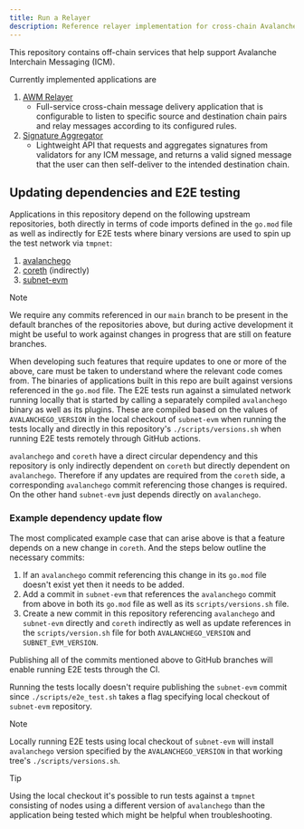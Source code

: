 ```yaml
---
title: Run a Relayer
description: Reference relayer implementation for cross-chain Avalanche Warp Message delivery.
---
```



This repository contains off-chain services that help support Avalanche Interchain Messaging (ICM).

Currently implemented applications are 

1. [AWM Relayer](https://github.com/ava-labs/awm-relayer/blob/main/relayer/README.md)
    - Full-service cross-chain message delivery application that is configurable to listen to specific source and destination chain pairs and relay messages according to its configured rules.
2. [Signature Aggregator](https://github.com/ava-labs/awm-relayer/blob/main/signature-aggregator/README.md)
    - Lightweight API that requests and aggregates signatures from validators for any ICM message, and returns a valid signed message that the user can then self-deliver to the intended destination chain.

## Updating dependencies and E2E testing

Applications in this repository depend on the following upstream repositories, both directly in terms of code imports defined in the `go.mod` file as well as indirectly for E2E tests where binary versions are used to spin up the test network via `tmpnet`:

1.  [avalanchego](https://github.com/ava-labs/avalanchego/)
2.  [coreth](https://github.com/ava-labs/coreth) (indirectly)
3.  [subnet-evm](https://github.com/ava-labs/subnet-evm)

> [!NOTE]
> We require any commits referenced in our `main` branch to be present in the default branches of the repositories above, but during active development it might be useful to work against changes in progress that are still on feature branches.

When developing such features that require updates to one or more of the above, care must be taken to understand where the relevant code comes from. The binaries of applications built in this repo are built against versions referenced in the `go.mod` file. The E2E tests run against a simulated network running locally that is started by calling a separately compiled `avalanchego` binary as well as its plugins. These are compiled based on the values of `AVALANCHEGO_VERSION` in the local checkout of `subnet-evm` when running the tests locally and directly in this repository's `./scripts/versions.sh` when running E2E tests remotely through GitHub actions.

`avalanchego` and `coreth` have a direct circular dependency and this repository is only indirectly dependent on `coreth` but directly dependent on `avalanchego`. Therefore if any updates are required from the `coreth` side, a corresponding `avalanchego` commit referencing those changes is required. On the other hand `subnet-evm` just depends directly on `avalanchego`.

### Example dependency update flow

The most complicated example case that can arise above is that a feature depends on a new change in `coreth`. And the steps below outline the necessary commits:

1. If an `avalanchego` commit referencing this change in its `go.mod` file doesn't exist yet then it needs to be added.
2. Add a commit in `subnet-evm` that references the `avalanchego` commit from above in both its `go.mod` file as well as its `scripts/versions.sh` file.
3. Create a new commit in this repository referencing `avalanchego` and `subnet-evm` directly and `coreth` indirectly as well as update references in the `scripts/version.sh` file for both `AVALANCHEGO_VERSION` and `SUBNET_EVM_VERSION`.

Publishing all of the commits mentioned above to GitHub branches will enable running E2E tests through the CI.

Running the tests locally doesn't require publishing the `subnet-evm` commit since `./scripts/e2e_test.sh` takes a flag specifying local checkout of `subnet-evm` repository.

> [!NOTE]
> Locally running E2E tests using local checkout of `subnet-evm` will install `avalanchego` version specified by the `AVALANCHEGO_VERSION` in that working tree's `./scripts/versions.sh`.

> [!TIP]
> Using the local checkout it's possible to run tests against a `tmpnet` consisting of nodes using a different version of `avalanchego` than the application being tested which might be helpful when troubleshooting.
